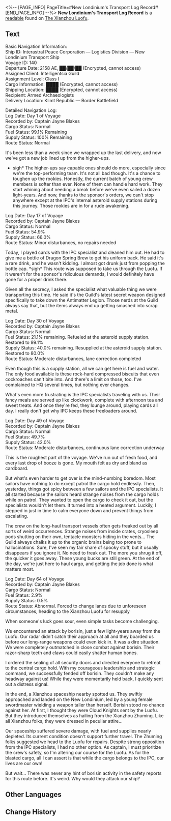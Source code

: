 <%-- [PAGE_INFO]
PageTitle=#New Londinium's Transport Log Record#
[END_PAGE_INFO] --%>
{{Readable Infobox
|id           = 381
|partIds      = 190676
|title        = 
|image        = Item The Xianzhou Luofu Readable 3.png
|world        = The Xianzhou Luofu
|parts        = 1
|author       = <!--to be added-->
|description  = A log of a certain voyage conducted by the New Londinium.
|part1        = New Londinium's Transport Log Record
|source1      = {{cx|Source missing}}
|characters   = 
|factions     = 
}}
'''New Londinium's Transport Log Record''' is a [[readable]] found on [[The Xianzhou Luofu]].
<!--
==Location==
{{Map Embed|<map name>|<marker id>}}
-->
==Text==
Basic Navigation Information:<br />Ship ID: Interastral Peace Corporation &mdash; Logistics Division &mdash; New Londinium Transport Ship<br />Voyage ID: 140<br />Departure Date: 2158 AE, ██/██/██ (Encrypted, cannot access)<br />Assigned Client: Intelligentsia Guild<br />Assignment Level: Class I<br />Cargo Information: ████ (Encrypted, cannot access)<br />Shipping Location: ████ (Encrypted, cannot access)<br />Recipient: Armed Archaeologists<br />Delivery Location: Klimt Republic &mdash; Border Battlefield

Detailed Navigation Log:<br />Log Date: Day 1 of Voyage<br />Recorded by: Captain Jayne Blakes<br />Cargo Status: Normal<br />Fuel Status: 99.1% Remaining<br />Supply Status: 100% Remaining<br />Route Status: Normal

It's been less than a week since we wrapped up the last delivery, and now we've got a new job lined up from the higher-ups.

*sigh* The higher-ups say capable ones should do more, especially since we're the top-performing team. It's not all bad though. It's a chance to toughen up the rookies. Honestly, the current batch of young crew members is softer than ever. None of them can handle hard work. They start whining about needing a break before we've even sailed a dozen light-years. And now, thanks to the sponsor's orders, we can't stop anywhere except at the IPC's internal asteroid supply stations during this journey. Those rookies are in for a rude awakening.

Log Date: Day 17 of Voyage<br />Recorded by: Captain Jayne Blakes<br />Cargo Status: Normal<br />Fuel Status: 54.9%<br />Supply Status: 66.0%<br />Route Status: Minor disturbances, no repairs needed

Today, I played cards with the IPC specialist and cleaned him out. He had to give me a bottle of Dragon Spring Brew to get his uniform back. He said it's a rare drink, and he wasn't kidding. I almost got drunk just from popping the bottle cap. *sigh* This route was supposed to take us through the Luofu. If it weren't for the sponsor's ridiculous demands, I would definitely have gone for a proper drink there.

Given all the secrecy, I asked the specialist what valuable thing we were transporting this time. He said it's the Guild's latest secret weapon designed specifically to take down the Antimatter Legion. Those nerds at the Guild always say that, but the items always end up getting smashed into scrap metal.

Log Date: Day 30 of Voyage<br />Recorded by: Captain Jayne Blakes<br />Cargo Status: Normal<br />Fuel Status: 21.1% remaining. Refueled at the asteroid supply station. Restored to 99.1%<br />Supply Status: 40.0% remaining. Resupplied at the asteroid supply station. Restored to 80.0%<br />Route Status: Moderate disturbances, lane correction completed

Even though this is a supply station, all we can get here is fuel and water. The only food available is these rock-hard compressed biscuits that even cockroaches can't bite into. And there's a limit on those, too. I've complained to HQ several times, but nothing ever changes.

What's even more frustrating is the IPC specialists traveling with us. Their fancy meals are served up like clockwork, complete with afternoon tea and sweet treats. And once they're fed, they lounge around, playing cards all day. I really don't get why IPC keeps these freeloaders around.

Log Date: Day 49 of Voyage<br />Recorded by: Captain Jayne Blakes<br />Cargo Status: Normal<br />Fuel Status: 49.7%<br />Supply Status: 42.0%<br />Route Status: Moderate disturbances, continuous lane correction underway

This is the roughest part of the voyage. We've run out of fresh food, and every last drop of booze is gone. My mouth felt as dry and bland as cardboard.

But what's even harder to get over is the mind-numbing boredom. Most sailors have nothing to do except patrol the cargo hold endlessly. Then, yesterday, things got spicy between a few sailors and the IPC specialists. It all started because the sailors heard strange noises from the cargo holds while on patrol. They wanted to open the cargo to check it out, but the specialists wouldn't let them. It turned into a heated argument. Luckily, I stepped in just in time to calm everyone down and prevent things from escalating.

The crew on the long-haul transport vessels often gets freaked out by all sorts of weird occurrences. Strange noises from inside crates, cryosleep pods shutting on their own, tentacle monsters hiding in the vents... The Guild always chalks it up to the organic brains being too prone to hallucinations. Sure, I've seen my fair share of spooky stuff, but it usually disappears if you ignore it. No need to freak out. The more you shrug it off, the quicker it goes away. These young bucks are still green. At the end of the day, we're just here to haul cargo, and getting the job done is what matters most.

Log Date: Day 64 of Voyage<br />Recorded by: Captain Jayne Blakes<br />Cargo Status: Normal<br />Fuel Status: 2.9%<br />Supply Status: 0.5%<br />Route Status: Abnormal. Forced to change lanes due to unforeseen circumstances, heading to the Xianzhou Luofu for resupply

When someone's luck goes sour, even simple tasks become challenging.

We encountered an attack by borisin, just a few light-years away from the Luofu. Our radar didn't catch their approach at all and they boarded us before our long-range weapons could even kick in. It was a dire situation. We were completely outmatched in close combat against borisin. Their razor-sharp teeth and claws could easily shatter human bones.

I ordered the sealing of all security doors and directed everyone to retreat to the central cargo hold. With my courageous leadership and strategic command, we successfully fended off borisin. They couldn't make any headway against us! While they were momentarily held back, I quickly sent out a distress signal.

In the end, a Xianzhou spaceship nearby spotted us. They swiftly approached and landed on the New Londinium, led by a young female swordmaster wielding a weapon taller than herself. Borisin stood no chance against her. At first, I thought they were Cloud Knights sent by the Luofu. But they introduced themselves as hailing from the Xianzhou Zhuming. Like all Xianzhou folks, they were dressed in peculiar attire...

Our spaceship suffered severe damage, with fuel and supplies nearly depleted. Its current condition doesn't support further travel. The Zhuming folks suggested we head to the Luofu for repairs. Despite strong opposition from the IPC specialists, I had no other option. As captain, I must prioritize the crew's safety, so I'm altering our course for the Luofu. As for the blasted cargo, all I can assert is that while the cargo belongs to the IPC, our lives are our own!

But wait... There was never any hint of borisin activity in the safety reports for this route before. It's weird. Why would they attack our ship?

<!--
==Trivia==
* 
-->
==Other Languages==
{{Other Languages
|en   = New Londinium's Transport Log Record
|zhs  = 新伦蒂尼恩号运输船的航行日志
|zht  = 新倫蒂尼恩號運輸船的航行日誌
|ja   = 輸送船ニューロンテネオン号の航海日誌
|ko   = 운송선 뉴론디니움호의 항해 일지
|es   = Diario de registro del transporte de Nuevo Londinium
|fr   = Registre de transport du New Londinium
|ru   = Судовой журнал транспортного судна «Новый Лондиний»
|th   = บันทึกการเดินทางของเรือขนส่ง New Londinium
|vi   = Nhật ký hành trình của Tàu Vận Tải New Londinium
|de   = Protokolleintrag des Transportschiffs Neu Londinium
|id   = Catatan Pelayaran Kapal Pengangkut New Londinium
|pt   = Registro de Transporte da Nova Londinium
}}

==Change History==
{{Change History|2.4}}